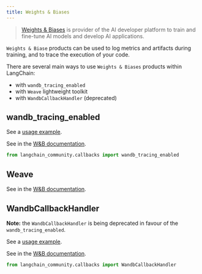 ```yaml
---
title: Weights & Biases
---
```


>[Weights & Biases](https://wandb.ai/) is provider of the AI developer platform to train and
> fine-tune AI models and develop AI applications.

`Weights & Biase` products can be used to log metrics and artifacts during training,
and to trace the execution of your code.

There are several main ways to use `Weights & Biases` products within LangChain:
- with `wandb_tracing_enabled`
- with `Weave` lightweight toolkit
- with `WandbCallbackHandler` (deprecated)


## wandb_tracing_enabled

See a [usage example](/oss/python/integrations/providers/wandb_tracing).

See in the [W&B documentation](https://docs.wandb.ai/guides/integrations/langchain).

```python
from langchain_community.callbacks import wandb_tracing_enabled
```

## Weave

See in the [W&B documentation](https://weave-docs.wandb.ai/guides/integrations/langchain).


## WandbCallbackHandler

**Note:** the `WandbCallbackHandler` is being deprecated in favour of the `wandb_tracing_enabled`.

See a [usage example](/oss/python/integrations/providers/wandb_tracking).

See in the [W&B documentation](https://docs.wandb.ai/guides/integrations/langchain).

```python
from langchain_community.callbacks import WandbCallbackHandler
```
